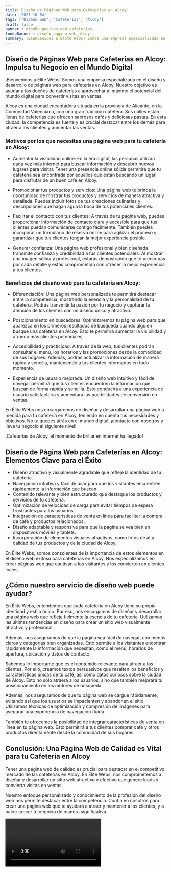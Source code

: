 ```yaml
---
title: Diseño de Páginas Web para Cafeterías en Alcoy
date: '2023-10-04'
tags: ['Diseño web', 'Cafeterías', 'Alcoy']
draft: false
banner : diseño_paginas_web_cafeterías
fondoBanner : diseño_pagina_web_alcoy
summary: ¡Bienvenidos a Élite Webs! Somos una empresa especializada en el diseño y desarrollo de páginas web para cafeterías en Alcoy. Nuestro objetivo es ayudar a los dueños de cafeterías a aprovechar al máximo el potencial del mundo digital para convertir visitas en ventas.
---
```


## Diseño de Páginas Web para Cafeterías en Alcoy: Impulsa tu Negocio en el Mundo Digital

¡Bienvenidos a Élite Webs! Somos una empresa especializada en el diseño y desarrollo de páginas web para cafeterías en Alcoy. Nuestro objetivo es ayudar a los dueños de cafeterías a aprovechar al máximo el potencial del mundo digital para convertir visitas en ventas.

Alcoy es una ciudad encantadora situada en la provincia de Alicante, en la Comunidad Valenciana, con una gran tradición cafetera. Sus calles están llenas de cafeterías que ofrecen sabrosos cafés y deliciosas pastas. En esta ciudad, la competencia es fuerte y es crucial destacar entre los demás para atraer a los clientes y aumentar las ventas.

### Motivos por los que necesitas una página web para tu cafetería en Alcoy:

- Aumentar la visibilidad online: En la era digital, las personas utilizan cada vez más internet para buscar información y descubrir nuevos lugares para visitar. Tener una presencia online sólida permitirá que tu cafetería sea encontrada por aquellos que están buscando un lugar para disfrutar de un buen café en Alcoy.

- Promocionar tus productos y servicios: Una página web te brinda la oportunidad de mostrar tus productos y servicios de manera atractiva y detallada. Puedes incluir fotos de tus creaciones culinarias y descripciones que hagan agua la boca de tus potenciales clientes.

- Facilitar el contacto con tus clientes: A través de tu página web, puedes proporcionar información de contacto clara y accesible para que tus clientes puedan comunicarse contigo fácilmente. También puedes incorporar un formulario de reserva online para agilizar el proceso y garantizar que tus clientes tengan la mejor experiencia posible.

- Generar confianza: Una página web profesional y bien diseñada transmite confianza y credibilidad a tus clientes potenciales. Al mostrar una imagen sólida y profesional, estarás demostrando que te preocupas por cada detalle y estás comprometido con ofrecer la mejor experiencia a tus clientes.

### Beneficios del diseño web para tu cafetería en Alcoy:

- Diferenciación: Una página web personalizada te permitirá destacar entre la competencia, mostrando la esencia y la personalidad de tu cafetería. Podrás transmitir la pasión por tu negocio y capturar la atención de los clientes con un diseño único y atractivo.

- Posicionamiento en buscadores: Optimizaremos tu página web para que aparezca en los primeros resultados de búsqueda cuando alguien busque una cafetería en Alcoy. Esto te permitirá aumentar la visibilidad y atraer a más clientes potenciales.

- Accesibilidad y practicidad: A través de la web, tus clientes podrán consultar el menú, los horarios y las promociones desde la comodidad de sus hogares. Además, podrás actualizar la información de manera rápida y sencilla, manteniendo a tus clientes informados en todo momento.

- Experiencia de usuario mejorada: Un diseño web intuitivo y fácil de navegar permitirá que tus clientes encuentren la información que buscan de forma rápida y sencilla. Esto conducirá a una experiencia de usuario satisfactoria y aumentará las posibilidades de conversión en ventas.

En Élite Webs nos encargaremos de diseñar y desarrollar una página web a medida para tu cafetería en Alcoy, teniendo en cuenta tus necesidades y objetivos. No te quedes atrás en el mundo digital, ¡contacta con nosotros y lleva tu negocio al siguiente nivel!

¡Cafeterías de Alcoy, el momento de brillar en internet ha llegado!

<GifSeo />

<Cta />

## Diseño de Página Web para Cafeterías en Alcoy: Elementos Clave para el Éxito

- Diseño atractivo y visualmente agradable que refleje la identidad de tu cafetería.
- Navegación intuitiva y fácil de usar para que los visitantes encuentren rápidamente la información que buscan.
- Contenido relevante y bien estructurado que destaque los productos y servicios de tu cafetería.
- Optimización de velocidad de carga para evitar tiempos de espera frustrantes para los usuarios.
- Integración de características de venta en línea para facilitar la compra de café y productos relacionados.
- Diseño adaptable y responsive para que la página se vea bien en dispositivos móviles y tablets.
- Incorporación de elementos visuales atractivos, como fotos de alta calidad de tus productos y de la ciudad de Alcoy.

En Élite Webs, somos conscientes de la importancia de estos elementos en el diseño web exitoso para cafeterías en Alcoy. Nos especializamos en crear páginas web que cautivan a los visitantes y los convierten en clientes leales.

## ¿Cómo nuestro servicio de diseño web puede ayudar?

En Élite Webs, entendemos que cada cafetería en Alcoy tiene su propia identidad y estilo único. Por eso, nos encargamos de diseñar y desarrollar una página web que refleje fielmente la esencia de tu cafetería. Utilizamos las últimas tendencias en diseño para crear un sitio web visualmente atractivo y profesional.

Además, nos aseguramos de que la página sea fácil de navegar, con menús claros y categorías bien organizadas. Esto permite a los visitantes encontrar rápidamente la información que necesitan, como el menú, horarios de apertura, ubicación y datos de contacto.

Sabemos lo importante que es el contenido relevante para atraer a los clientes. Por ello, creamos textos persuasivos que resalten los beneficios y características únicas de tu café, así como datos curiosos sobre la ciudad de Alcoy. Esto no sólo atraerá a los usuarios, sino que también mejorará tu posicionamiento en los motores de búsqueda.

Además, nos aseguramos de que tu página web se cargue rápidamente, evitando así que los usuarios se impacienten y abandonen el sitio. Utilizamos técnicas de optimización y compresión de imágenes para asegurar una experiencia de navegación fluida.

También te ofrecemos la posibilidad de integrar características de venta en línea en tu página web. Esto permitirá a tus clientes comprar café y otros productos directamente desde la comodidad de sus hogares.

## Conclusión: Una Página Web de Calidad es Vital para tu Cafetería en Alcoy

Tener una página web de calidad es crucial para destacar en el competitivo mercado de las cafeterías en Alcoy. En Élite Webs, nos comprometemos a diseñar y desarrollar un sitio web atractivo y efectivo que genere leads y convierta visitas en ventas.

Nuestro enfoque personalizado y conocimiento de la profesión del diseño web nos permite destacar entre la competencia. Confía en nosotros para crear una página web que te ayudará a atraer y mantener a los clientes, y a hacer crecer tu negocio de manera significativa.

<Video />

<CtaBot job='Cafeterías' city='Alcoy'/>

<Gmaps query='Alcoy+españa+maps' />
